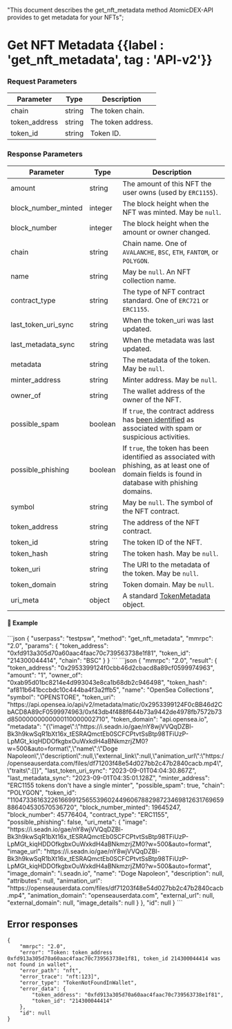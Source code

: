   "This document describes the get_nft_metadata method AtomicDEX-API provides to get metadata for your NFTs";

# Get NFT Metadata {{label : 'get_nft_metadata', tag : 'API-v2'}}

### Request Parameters

| Parameter      | Type   | Description        |
| -------------- | ------ | ------------------ |
| chain          | string | The token chain.   |
| token\_address | string | The token address. |
| token\_id      | string | Token ID.          |

### Response Parameters

| Parameter              | Type    | Description                                                                                                                                                           |
| ---------------------- | ------- | --------------------------------------------------------------------------------------------------------------------------------------------------------------------- |
| amount                 | string  | The amount of this NFT the user owns (used by `ERC1155`).                                                                                                             |
| block\_number\_minted  | integer | The block height when the NFT was minted. May be `null`.                                                                                                              |
| block\_number          | integer | The block height when the amount or owner changed.                                                                                                                    |
| chain                  | string  | Chain name. One of `AVALANCHE`, `BSC`, `ETH`, `FANTOM`, or `POLYGON`.                                                                                                 |
| name                   | string  | May be `null`. An NFT collection name.                                                                                                                                |
| contract\_type         | string  | The type of NFT contract standard. One of `ERC721` or `ERC1155`.                                                                                                      |
| last\_token\_uri\_sync | string  | When the token\_uri was last updated.                                                                                                                                 |
| last\_metadata\_sync   | string  | When the metadata was last updated.                                                                                                                                   |
| metadata               | string  | The metadata of the token. May be `null`.                                                                                                                             |
| minter\_address        | string  | Minter address. May be `null`.                                                                                                                                        |
| owner\_of              | string  | The wallet address of the owner of the NFT.                                                                                                                           |
| possible\_spam         | boolean | If `true`, the contract address has [been identified](https://docs.moralis.io/web3-data-api/evm/nft-spam-detection) as associated with spam or suspicious activities. |
| possible\_phishing     | boolean | If `true`, the token has been identified as associated with phishing, as at least one of domain fields is found in database with phishing domains.                    |
| symbol                 | string  | May be `null`. The symbol of the NFT contract.                                                                                                                        |
| token\_address         | string  | The address of the NFT contract.                                                                                                                                      |
| token\_id              | string  | The token ID of the NFT.                                                                                                                                              |
| token\_hash            | string  | The token hash. May be `null`.                                                                                                                                        |
| token\_uri             | string  | The URI to the metadata of the token. May be `null`.                                                                                                                  |
| token\_domain          | string  | Token domain. May be `null`.                                                                                                                                          |
| uri\_meta              | object  | A standard [TokenMetadata](/atomicdex/api/v20/#token-metadata) object.                                                                                                |

#### 📌 Example

<CodeGroup title="Get NFT Metadata" tag="POST" label="get_nft_metadata" mm2MethodDecorate="true">
  ```json
  {
    "userpass": "testpsw",
    "method": "get_nft_metadata",
    "mmrpc": "2.0",
    "params": {
      "token_address": "0xfd913a305d70a60aac4faac70c739563738e1f81",
      "token_id": "214300044414",
      "chain": "BSC"
    }
  }
  ```
</CodeGroup>

<CollapsibleSection expandedText="Hide Response" collapsedText="Show Response">
  ```json
  {
    "mmrpc": "2.0",
    "result": {
        "token_address": "0x2953399124f0cbb46d2cbacd8a89cf0599974963",
        "amount": "1",
        "owner_of": "0xab95d01bc8214e4d993043e8ca1b68db2c946498",
        "token_hash": "af811b641bccbdc10c444ba4f3a2ffb5",
        "name": "OpenSea Collections",
        "symbol": "OPENSTORE",
        "token_uri": "https://api.opensea.io/api/v2/metadata/matic/0x2953399124F0cBB46d2CbACD8A89cF0599974963/0xf43db4f488f644b73a9442de4978fb7572b73d85000000000000110000002710",
        "token_domain": "api.opensea.io",
        "metadata": "{\"image\":\"https://i.seadn.io/gae/nY8wjVVQqDZBl-Bk3h9kwSqR1bXt16x_tESRAQmctEb0SCFCPtvtSsBtp98TFiUzP-LpMGt_kiqHDDOfkgbxOuWxkdH4aBNkmzrjZM0?w=500&amp;auto=format\",\"name\":\"Doge Napoleon\",\"description\":null,\"external_link\":null,\"animation_url\":\"https://openseauserdata.com/files/df71203f48e54d027bb2c47b2840cacb.mp4\",\"traits\":[]}",
        "last_token_uri_sync": "2023-09-01T04:04:30.867Z",
        "last_metadata_sync": "2023-09-01T04:35:01.128Z",
        "minter_address": "ERC1155 tokens don't have a single minter",
        "possible_spam": true,
        "chain": "POLYGON",
        "token_id": "110473361632261669912565539602449606788298723469812631769659886404530570536720",
        "block_number_minted": 19645247,
        "block_number": 45776404,
        "contract_type": "ERC1155",
        "possible_phishing": false,
        "uri_meta": {
            "image": "https://i.seadn.io/gae/nY8wjVVQqDZBl-Bk3h9kwSqR1bXt16x_tESRAQmctEb0SCFCPtvtSsBtp98TFiUzP-LpMGt_kiqHDDOfkgbxOuWxkdH4aBNkmzrjZM0?w=500&amp;auto=format",
            "image_url": "https://i.seadn.io/gae/nY8wjVVQqDZBl-Bk3h9kwSqR1bXt16x_tESRAQmctEb0SCFCPtvtSsBtp98TFiUzP-LpMGt_kiqHDDOfkgbxOuWxkdH4aBNkmzrjZM0?w=500&amp;auto=format",
            "image_domain": "i.seadn.io",
            "name": "Doge Napoleon",
            "description": null,
            "attributes": null,
            "animation_url": "https://openseauserdata.com/files/df71203f48e54d027bb2c47b2840cacb.mp4",
            "animation_domain": "openseauserdata.com",
            "external_url": null,
            "external_domain": null,
            "image_details": null
        }
    },
    "id": null
  }
  ```
</CollapsibleSection>

## Error responses

```
{
    "mmrpc": "2.0",
    "error": "Token: token_address 0xfd913a305d70a60aac4faac70c739563738e1f81, token_id 214300044414 was not found in wallet",
    "error_path": "nft",
    "error_trace": "nft:123]",
    "error_type": "TokenNotFoundInWallet",
    "error_data": {
        "token_address": "0xfd913a305d70a60aac4faac70c739563738e1f81",
        "token_id": "214300044414"
    },
    "id": null
}
```
